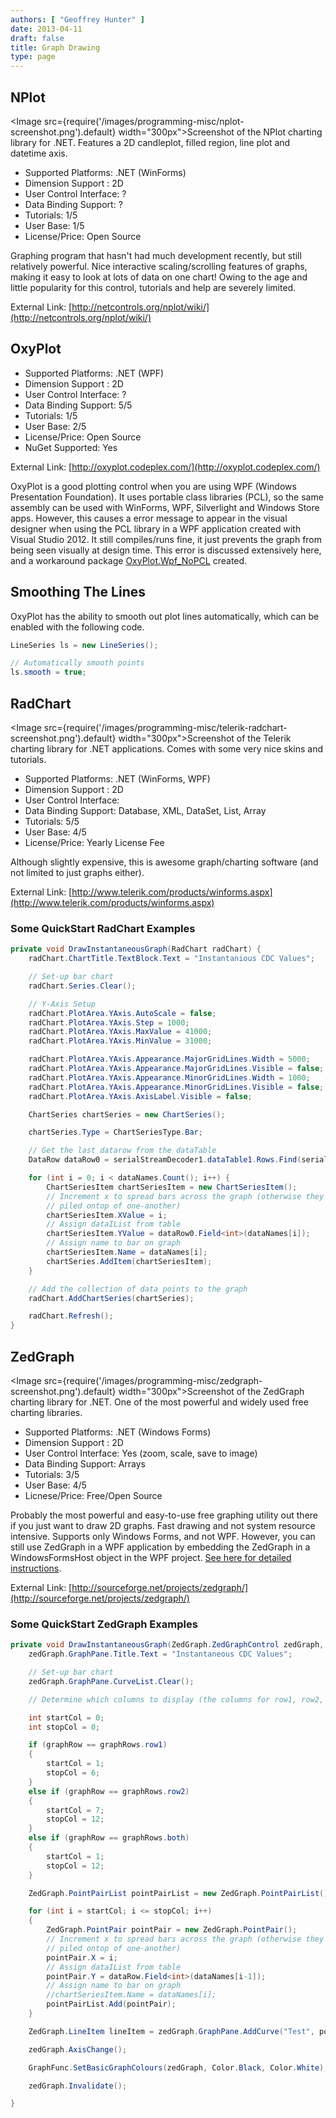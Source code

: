 ```yaml
---
authors: [ "Geoffrey Hunter" ]
date: 2013-04-11
draft: false
title: Graph Drawing
type: page
---
```


## NPlot

<Image src={require('/images/programming-misc/nplot-screenshot.png').default} width="300px">Screenshot of the NPlot charting library for .NET. Features a 2D candleplot, filled region, line plot and datetime axis.</Image>

* Supported Platforms: .NET (WinForms)
* Dimension Support : 2D
* User Control Interface: ?
* Data Binding Support: ?
* Tutorials: 1/5
* User Base: 1/5
* License/Price: Open Source

Graphing program that hasn't had much development recently, but still relatively powerful. Nice interactive scaling/scrolling features of graphs, making it easy to look at lots of data on one chart! Owing to the age and little popularity for this control, tutorials and help are severely limited.

External Link: [http://netcontrols.org/nplot/wiki/](http://netcontrols.org/nplot/wiki/)

## OxyPlot

* Supported Platforms: .NET (WPF)
* Dimension Support : 2D
* User Control Interface: ?
* Data Binding Support: 5/5
* Tutorials: 1/5
* User Base: 2/5
* License/Price: Open Source
* NuGet Supported: Yes

External Link: [http://oxyplot.codeplex.com/](http://oxyplot.codeplex.com/)

OxyPlot is a good plotting control when you are using WPF (Windows Presentation Foundation). It uses portable class libraries (PCL), so the same assembly can be used with WinForms, WPF, Silverlight and Windows Store apps. However, this causes a error message to appear in the visual designer when using the PCL library in a WPF application created with Visual Studio 2012. It still compiles/runs fine, it just prevents the graph from being seen visually at design time. This error is discussed extensively here, and a workaround package [OxyPlot.Wpf_NoPCL](http://nuget.org/packages/OxyPlot.Wpf_NoPCL/) created.

## Smoothing The Lines

OxyPlot has the ability to smooth out plot lines automatically, which can be enabled with the following code.

```c#    
LineSeries ls = new LineSeries();

// Automatically smooth points
ls.smooth = true;
```

## RadChart

<Image src={require('/images/programming-misc/telerik-radchart-screenshot.png').default} width="300px">Screenshot of the Telerik charting library for .NET applications. Comes with some very nice skins and tutorials.</Image>

* Supported Platforms: .NET (WinForms, WPF)
* Dimension Support : 2D
* User Control Interface:
* Data Binding Support: Database, XML, DataSet, List, Array
* Tutorials: 5/5
* User Base: 4/5
* License/Price: Yearly License Fee

Although slightly expensive, this is awesome graph/charting software (and not limited to just graphs either).

External Link: [http://www.telerik.com/products/winforms.aspx](http://www.telerik.com/products/winforms.aspx)

### Some QuickStart RadChart Examples

```c#    
private void DrawInstantaneousGraph(RadChart radChart) {
    radChart.ChartTitle.TextBlock.Text = "Instantanious CDC Values";

    // Set-up bar chart
    radChart.Series.Clear();

    // Y-Axis Setup
    radChart.PlotArea.YAxis.AutoScale = false;
    radChart.PlotArea.YAxis.Step = 1000;
    radChart.PlotArea.YAxis.MaxValue = 41000;
    radChart.PlotArea.YAxis.MinValue = 31000;

    radChart.PlotArea.YAxis.Appearance.MajorGridLines.Width = 5000;
    radChart.PlotArea.YAxis.Appearance.MajorGridLines.Visible = false;
    radChart.PlotArea.YAxis.Appearance.MinorGridLines.Width = 1000;
    radChart.PlotArea.YAxis.Appearance.MinorGridLines.Visible = false;
    radChart.PlotArea.YAxis.AxisLabel.Visible = false;

    ChartSeries chartSeries = new ChartSeries();

    chartSeries.Type = ChartSeriesType.Bar;

    // Get the last datarow from the dataTable
    DataRow dataRow0 = serialStreamDecoder1.dataTable1.Rows.Find(serialStreamDecoder1.dataTable1.Rows.Count - 1);

    for (int i = 0; i < dataNames.Count(); i++) {
        ChartSeriesItem chartSeriesItem = new ChartSeriesItem();
        // Increment x to spread bars across the graph (otherwise they will be
        // piled ontop of one-another)
        chartSeriesItem.XValue = i;
        // Assign dataIList from table
        chartSeriesItem.YValue = dataRow0.Field<int>(dataNames[i]);
        // Assign name to bar on graph
        chartSeriesItem.Name = dataNames[i];
        chartSeries.AddItem(chartSeriesItem);
    }

    // Add the collection of data points to the graph
    radChart.AddChartSeries(chartSeries);

    radChart.Refresh();
}
```

## ZedGraph

<Image src={require('/images/programming-misc/zedgraph-screenshot.png').default} width="300px">Screenshot of the ZedGraph charting library for .NET. One of the most powerful and widely used free charting libraries.</Image>

* Supported Platforms: .NET (Windows Forms)
* Dimension Support : 2D
* User Control Interface: Yes (zoom, scale, save to image)
* Data Binding Support: Arrays
* Tutorials: 3/5
* User Base: 4/5
* Licnese/Price: Free/Open Source

Probably the most powerful and easy-to-use free graphing utility out there if you just want to draw 2D graphs. Fast drawing and not system resource intensive. Supports only Windows Forms, and not WPF. However, you can still use ZedGraph in a WPF application by embedding the ZedGraph in a WindowsFormsHost object in the WPF project. [See here for detailed instructions](http://hintdesk.com/wpf-use-zedgraph-in-wpf-application/).

External Link: [http://sourceforge.net/projects/zedgraph/](http://sourceforge.net/projects/zedgraph/)

### Some QuickStart ZedGraph Examples

```c#
private void DrawInstantaneousGraph(ZedGraph.ZedGraphControl zedGraph, DataRow dataRow, graphRows graphRow) {
    zedGraph.GraphPane.Title.Text = "Instantaneous CDC Values";

    // Set-up bar chart
    zedGraph.GraphPane.CurveList.Clear();

    // Determine which columns to display (the columns for row1, row2, or both)

    int startCol = 0;
    int stopCol = 0;

    if (graphRow == graphRows.row1)
    {
        startCol = 1;
        stopCol = 6;
    }
    else if (graphRow == graphRows.row2)
    {
        startCol = 7;
        stopCol = 12;
    }
    else if (graphRow == graphRows.both)
    {
        startCol = 1;
        stopCol = 12;
    }

    ZedGraph.PointPairList pointPairList = new ZedGraph.PointPairList();

    for (int i = startCol; i <= stopCol; i++)
    {
        ZedGraph.PointPair pointPair = new ZedGraph.PointPair();
        // Increment x to spread bars across the graph (otherwise they will be
        // piled ontop of one-another)
        pointPair.X = i;
        // Assign dataIList from table
        pointPair.Y = dataRow.Field<int>(dataNames[i-1]);
        // Assign name to bar on graph
        //chartSeriesItem.Name = dataNames[i];
        pointPairList.Add(pointPair);
    }

    ZedGraph.LineItem lineItem = zedGraph.GraphPane.AddCurve("Test", pointPairList, Color.White);

    zedGraph.AxisChange();

    GraphFunc.SetBasicGraphColours(zedGraph, Color.Black, Color.White);

    zedGraph.Invalidate();

}
```